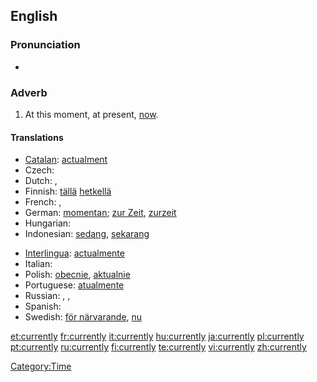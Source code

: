 ==English==

===Pronunciation===
* {{audio|en-us-currently.ogg|Audio (US)}}

===Adverb===
{{en-adv}}

# At this moment, at present, [[now]].

====Translations====
{{trans-top|At this moment}}
* [[Catalan]]: [[actualment]]
* Czech: {{t-|cs|momentálně}}
* Dutch: {{t+|nl|momenteel}}, {{t+|nl|huidig}}
* Finnish: [[tällä]] [[hetkellä]]
* French: {{t+|fr|maintenant}}, {{t+|fr|actuellement}}
* German: [[momentan]]; [[zur Zeit]], [[zurzeit]]
* Hungarian: {{t+|hu|jelenleg}}
* Indonesian: [[sedang]], [[sekarang]]
{{trans-mid}}
* [[Interlingua]]: [[actualmente]]
* Italian: {{t+|it|attualmente}}
* Polish: [[obecnie]], [[aktualnie]]
* Portuguese: [[atualmente]]
* Russian: {{t|ru|в данный момент}}, {{t|ru|в настоящее время}}, {{t|ru|сейчас}}
* Spanish: {{t-|es|actualmente}}
* Swedish: [[för närvarande]], [[nu]]
{{trans-bottom}}

[[Category:Time]]

[[et:currently]]
[[fr:currently]]
[[it:currently]]
[[hu:currently]]
[[ja:currently]]
[[pl:currently]]
[[pt:currently]]
[[ru:currently]]
[[fi:currently]]
[[te:currently]]
[[vi:currently]]
[[zh:currently]]